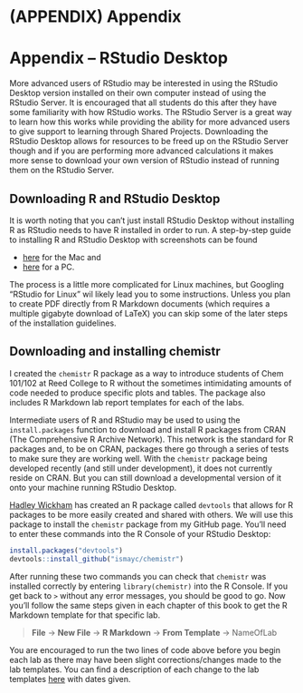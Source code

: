 # (APPENDIX) Appendix {-}

# Appendix -- RStudio Desktop

More advanced users of RStudio may be interested in using the RStudio Desktop version installed on their own computer instead of using the RStudio Server.  It is encouraged that all students do this after they have some familiarity with how RStudio works.  The RStudio Server is a great way to learn how this works while providing the ability for more advanced users to give support to learning through Shared Projects.  Downloading the RStudio Desktop allows for resources to be freed up on the RStudio Server though and if you are performing more advanced calculations it makes more sense to download your own version of RStudio instead of running them on the RStudio Server.

## Downloading R and RStudio Desktop

It is worth noting that you can't just install RStudio Desktop without installing R as RStudio needs to have R installed in order to run.  A step-by-step guide to installing R and RStudio Desktop with screenshots can be found

- [here](http://www.reed.edu/data-at-reed/software/R/r_studio.html) for the Mac and
- [here](http://www.reed.edu/data-at-reed/software/R/r_studio_pc.html) for a PC.

The process is a little more complicated for Linux machines, but Googling "RStudio for Linux" wil likely lead you to some instructions.  Unless you plan to create PDF directly from R Markdown documents (which requires a multiple gigabyte download of LaTeX) you can skip some of the later steps of the installation guidelines.

## Downloading and installing chemistr

I created the `chemistr` R package as a way to introduce students of Chem 101/102 at Reed College to R without the sometimes intimidating amounts of code needed to produce specific plots and tables.  The package also includes R Markdown lab report templates for each of the labs.  

Intermediate users of R and RStudio may be used to using the `install.packages` function to download and install R packages from CRAN (The Comprehensive R Archive Network).  This network is the standard for R packages and, to be on CRAN, packages there go through a series of tests to make sure they are working well.  With the `chemistr` package being developed recently (and still under development), it does not currently reside on CRAN.  But you can still download a developmental version of it onto your machine running RStudio Desktop.

[Hadley Wickham](http://hadley.nz/) has created an R package called `devtools` that allows for R packages to be more easily created and shared with others.  We will use this package to install the `chemistr` package from my GitHub page.  You'll need to enter these commands into the R Console of your RStudio Desktop:

```r
install.packages("devtools")
devtools::install_github("ismayc/chemistr")
```

After running these two commands you can check that `chemistr` was installed correctly by entering `library(chemistr)` into the R Console.  If you get back to `>` without any error messages, you should be good to go.  Now you'll follow the same steps given in each chapter of this book to get the R Markdown template for that specific lab.  

> **File** -> **New File** -> **R Markdown** -> **From Template** -> NameOfLab

You are encouraged to run the two lines of code above before you begin each lab as there may have been slight corrections/changes made to the lab templates.  You can find a description of each change to the lab templates [here](https://github.com/ismayc/chemistr/blob/master/NEWS.md) with dates given.


